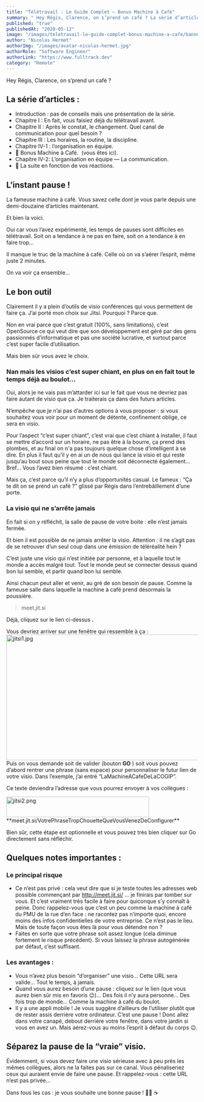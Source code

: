 ```yaml
---
title: "Télétravail : Le Guide Complet — Bonus Machine à Café"
summary: " Hey Régis, Clarence, on s’prend un café ? La série d’articles :• Introduction : pas de ..." # remove the image caption of the image banner.
published: "true"
publishedAt: "2020-05-12"
image: "/images/teletravail-le-guide-complet-bonus-machine-a-cafe/banner.jpg"
author: "Nicolas Hermet"
authorImg: "/images/avatar-nicolas-hermet.jpg"
authorRole: "Software Engineer"
authorLink: "https://www.fulltrack.dev"
category: "Remote"
---
```


Hey Régis, Clarence, on s’prend un café ?



## La série d’articles :

- <Link href="https://www.fulltrack.dev/articles/teletravail-le-guide-complet-introduction" >Introduction : pas de conseils mais une présentation de la série.</Link>
- <Link href="https://www.fulltrack.dev/articles/teletravail-le-guide-complet-chapitre-i" >Chapitre I : En fait, vous faisiez déjà du télétravail avant.</Link>
- <Link href="https://www.fulltrack.dev/articles/le-teletravail-le-guide-complet-chapitre-ii" >Chapitre II : Après le constat, le changement. Quel canal de communication pour quel besoin ?</Link>
- <Link href="https://www.fulltrack.dev/articles/teletravail-le-guide-complet-chapitre-iii" >Chapitre III : Les horaires, la routine, la discipline.</Link>
- <Link href="https://www.fulltrack.dev/articles/teletravail-le-guide-complet-chapitre-iv-1" >Chapitre IV-1 : l’organisation en équipe.</Link>
- **📍** Bonus Machine à Café.&nbsp; (vous êtes ici).
- <Link href="https://www.fulltrack.dev/articles/teletravail-le-guide-complet-chapitre-iv-2" >Chapitre IV-2: L’organisation en équipe — La communication.</Link>
- 👷 La suite en fonction de vos réactions.




## L’instant pause !


La fameuse machine à café. Vous savez celle dont je vous parle depuis une demi-douzaine d’articles maintenant.


Et bien la voici.


Oui car vous l’avez expérimenté, les temps de pauses sont difficiles en télétravail. Soit on a tendance à ne pas en faire, soit on a tendance à en faire trop…


Il manque le truc de la machine à café. Celle où on va s’aérer l’esprit, même juste 2 minutes.


On va voir ça ensemble…

## Le bon outil


Clairement il y a plein d’outils de visio conférences qui vous permettent de faire ça.
J’ai porté mon choix sur <Link href="https://jitsi.org/" >Jitsi</Link>. Pourquoi ? Parce que.


Non en vrai parce que c’est gratuit (100%, sans limitations), c’est OpenSource ce qui veut dire que son développement est géré par des gens passionnés d’informatique et pas une société lucrative, et surtout parce c’est super facile d’utilisation.


Mais bien sûr vous avez le choix.


### Nan mais les visios c’est super chiant, en plus on en fait tout le temps déjà au boulot…


Oui, alors je ne vais pas m’attarder ici sur le fait que vous ne devriez pas faire autant de visio que ça. Je traiterais ça dans des futurs articles.


N’empêche que je n’ai pas d’autres options à vous proposer : si vous souhaitez vous voir pour un moment de détente, confinement oblige, ce sera en visio.


Pour l’aspect “c’est super chiant”, c’est vrai que c’est chiant à installer, il faut se mettre d’accord sur un horaire, ne pas être à la bourre, ça prend des plombes, et au final on n'a pas toujours quelque chose d’intelligent à se dire. En plus il faut qu’il y en ai un de nous qui lance la visio et qui reste jusqu’au bout sous peine que tout le monde soit déconnecté également… Bref… Vous l’avez bien résumé : c’est chiant.


Mais ça, c’est parce qu’il n’y a plus d’opportunités casual. Le fameux : “Ça te dit on se prend un café ?” glissé par Régis dans l’entrebâillement d’une porte.


### La visio qui ne s’arrête jamais


En fait si on y réfléchit, la salle de pause de votre boite : elle n’est jamais fermée.


Et bien il est possible de ne jamais arrêter la visio. Attention : il ne s’agit pas de se retrouver d’un seul coup dans une émission de téléréalité hein ?


C’est juste une visio qui n’est initiée par personne, et à laquelle tout le monde a accès malgré tout. Tout le monde peut se connecter dessus quand bon lui semble, et partir quand bon lui semble.


Ainsi chacun peut aller et venir, au grè de son besoin de pause. Comme la fameuse salle dans laquelle la machine à café prend désormais la poussière.

> <Link href="https://meet.jit.si/" >meet.jit.si</Link>



Déjà, cliquez sur le lien ci-dessus **.**


Vous devriez arriver sur une fenêtre qui ressemble à ça :
<Image src="/images/teletravail-le-guide-complet-bonus-machine-a-cafe/jitsi1.jpg" alt="jitsi1.jpg" width="772" height="330" caption="LaMachineACafeDeLaCOGIP deviendra l’URL de votre visio"/>
Puis on vous demande soit de valider (bouton **GO** ) soit vous pouvez d’abord rentrer une phrase (sans espace) pour personnaliser le futur lien de votre visio. Dans l’exemple, j’ai entré “LaMachineACafeDeLaCOGIP”.


Ce texte deviendra l’adresse que vous pourrez envoyer à vos collègues :

<Image src="/images/teletravail-le-guide-complet-bonus-machine-a-cafe/jitsi2.png" alt="jitsi2.png" width="376" height="54" caption="exemple d’adresse que vous pouvez personnaliser"/>
**meet.jit.si/VotrePhraseTropChouetteQueVousVenezDeConfigurer**


Bien sûr, cette étape est optionnelle et vous pouvez très bien cliquer sur Go directement sans réfléchir.




## Quelques notes importantes :



### Le principal risque



- Ce n’est pas privé : cela veut dire que si je teste toutes les adresses web possible commençant par <Link href="http://meet.jit.si/" >http://meet.jit.si/</Link> … je finirais par tomber sur vous. Et c’est vraiment très facile à faire pour quiconque s’y connaît à peine. Donc rappelez-vous que c’est un peu comme la machine à café du PMU de la rue d’en face : ne racontez pas n’importe quoi, encore moins des infos confidentielles de votre entreprise. Ce n’est pas le lieu. Mais de toute façon vous êtes là pour vous détendre non ?
- Faites en sorte que votre phrase soit assez longue (cela diminue fortement le risque précédent). Si vous laissez la phrase autogénérée par défaut, c’est suffisant.



### Les avantages :



- Vous n’avez plus besoin “d’organiser” une visio… Cette URL sera valide… Tout le temps, à jamais.
- Quand vous aurez besoin d’une pause : cliquez sur le lien (que vous aurez bien sûr mis en favoris 😉)… Des fois il n’y aura personne… Des fois trop de monde… Comme la machine à café du boulot.
- Il y a une <Link href="https://play.google.com/store/apps/details?id=org.jitsi.meet&gl=FR" >appli mobile </Link>! Je vous suggère d’ailleurs de l’utiliser plutôt que de rester assis derrière votre ordinateur. C’est une pause ! Donc allez dans votre canapé, debout derrière votre fenêtre, dans votre jardin si vous en avez un. Mais aérez-vous au moins l’esprit à défaut du corps 😉.

## Séparez la pause de la “vraie” visio.



Évidemment, si vous devez faire une visio sérieuse avec à peu près les mêmes collègues, alors ne la faites pas sur ce canal. Vous pénaliseriez ceux qui auraient envie de faire une pause. Et rappelez-vous : cette URL n’est pas privée…

Dans tous les cas : je vous souhaite une bonne pause ! 💺🌴 ☕️
